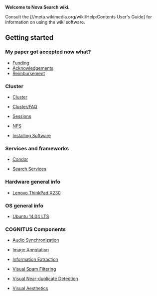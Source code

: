 '''Welcome to Nova Search wiki.'''

Consult the [//meta.wikimedia.org/wiki/Help:Contents User's Guide] for information on using the wiki software.

== Getting started ==

=== My paper got accepted now what? ===
*[[ Funding ]]
*[[ Acknowledgements ]]
*[[ Reimbursement ]]

=== Cluster ===
*[[ Cluster ]]

*[[ Cluster/FAQ ]]

*[[ Sessions ]]

*[[ NFS ]]

*[[ Installing Software ]]

=== Services and frameworks ===
*[[ Condor ]]

*[[ Search Services ]]

=== Hardware general info ===
*[[ Lenovo ThinkPad X230 ]]

=== OS general info ===

*[[ Ubuntu 14.04 LTS ]]

=== COGNITUS Components ===

*[[ Audio Synchronization ]]

*[[ Image Annotation ]]

*[[ Information Extraction ]]

*[[ Visual Spam Filtering ]]

*[[ Visual Near-duplicate Detection ]]

*[[ Visual Aesthetics ]]
